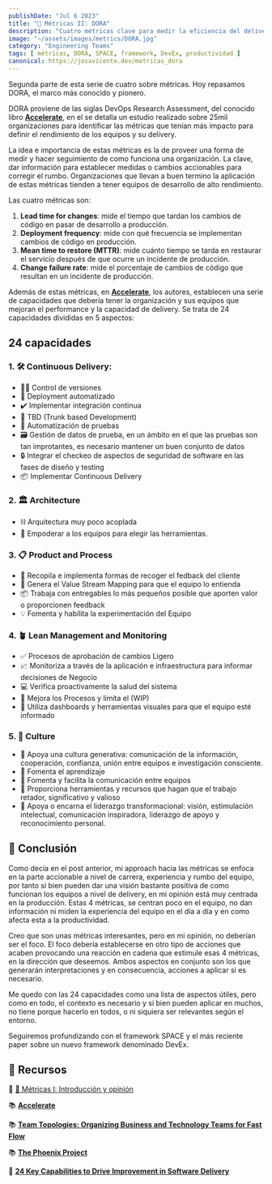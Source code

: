 ```yaml
---
publishDate: "Jul 6 2023"
title: "📐 Métricas II: DORA"
description: "Cuatro métricas clave para medir la eficiencia del delivery de un equipo."
image: "~/assets/images/metrics/DORA.jpg"
category: "Engineering Teams"
tags: [ métricas, DORA, SPACE, framework, DevEx, productividad ]
canonical: https://josavicente.dev/metricas_dora
---
```

Segunda parte de esta serie de cuatro sobre métricas. Hoy repasamos DORA, el marco más conocido y pionero.

DORA proviene de las siglas DevOps Research Assessment, del conocido libro **[Accelerate](https://amzn.to/3CPacnR)**, en el se detalla un estudio realizado sobre 25mil 
organizaciones para identificar las métricas que tenían más impacto para definir el rendimiento de los equipos y su delivery.

La idea e importancia de estas métricas es la de proveer una forma de medir y hacer seguimiento de como funciona una organización. La clave, dar información para establecer medidas
o cambios accionables para corregir el rumbo. Organizaciones que llevan a buen termino la aplicación de estas métricas tienden a tener equipos de desarrollo de alto rendimiento.

Las cuatro métricas son:

1. **Lead time for changes**: mide el tiempo que tardan los cambios de código en pasar de desarrollo a producción.
2. **Deployment frequency**: mide con qué frecuencia se implementan cambios de código en producción.
3. **Mean time to restore (MTTR)**: mide cuánto tiempo se tarda en restaurar el servicio después de que ocurre un incidente de producción.
4. **Change failure rate**: mide el porcentaje de cambios de código que resultan en un incidente de producción.

Además de estas métricas, en **[Accelerate](https://amzn.to/3CPacnR)**, los autores, establecen una serie de capacidades que debería tener la organización y sus equipos que mejoran el 
performance y la capacidad de delivery. Se trata de 24 capacidades divididas en 5 aspectos:

## 24 capacidades

### 1. 🛠️ Continuous Delivery:
- 👨‍💻 Control de versiones 
- 🤖 Deployment automatizado 
- ✔️ Implementar integración continua 
- 🌳 TBD (Trunk based Development) 
- 🧪 Automatización de pruebas 
- 🗃️ Gestión de datos de prueba, en un ámbito en el que las pruebas son tan improtantes, es necesario mantener un buen conjunto de datos 
- 🔒 Integrar el checkeo de aspectos de seguridad de software en las fases de diseño y testing
- 📦 Implementar Continuous Delivery

### 2. 🏛️ Architecture
- ⛓️ Arquitectura muy poco acoplada
- 💪 Empoderar a los equipos para elegir las herramientas.

### 3. 📋 Product and Process 
- 📣 Recopila e implementa formas de recoger el fedback del cliente
- 👀 Genera el Value Stream Mapping para que el equipo lo entienda
- 📦 Trabaja con entregables lo más pequeños posible que aporten valor o proporcionen feedback
- 💡 Fomenta y habilita la experimentación del Equipo 

### 4. 🪴 Lean Management and Monitoring
- ✅ Procesos de aprobación de cambios Ligero 
- 📈 Monitoriza a través de la aplicación e infraestructura para informar decisiones de Negocio 
- 💻 Verifica proactivamente la salud del sistema 
- 📝 Mejora los Procesos y limita el (WIP) 
- 📌 Utiliza dashboards y herramientas visuales para que el equipo esté informado

### 5. 🌈 Culture
- 👥 Apoya una cultura generativa: comunicación de la información, cooperación, confianza, unión entre equipos e investigación consciente.
- 🧠 Fomenta el aprendizaje
- 🤝 Fomenta y facilita la comunicación entre equipos
- 🎯 Proporciona herramientas y recursos que hagan que el trabajo retador, significativo y valioso
- 🚀 Apoya o encarna el liderazgo transformacional: visión, estimulación intelectual, comunicación inspiradora, liderazgo de apoyo y reconocimiento personal.

## 🧠 Conclusión

Como decía en el post anterior, mi approach hacia las métricas se enfoca en la parte accionable a nivel de carrera, experiencia y rumbo del equipo, por tanto si bien pueden dar una visión bastante positiva de como funcionan los equipos a nivel de delivery, en mi opinión está muy centrada en la producción. Estas 4 métricas, se centran poco
en el equipo, no dan información ni miden la experiencia del equipo en el día a día y en como afecta esta a la productividad. 

Creo que son unas métricas interesantes, pero en mi opinión, no deberían ser el foco. El foco debería
establecerse en otro tipo de acciones que acaben provocando una reacción en cadena que estimule esas 4 métricas, en la dirección que deseemos. Ambos aspectos en conjunto son los que 
generarán interpretaciones y en consecuencia, acciones a aplicar si es necesario.

Me quedo con las 24 capacidades como una lista de aspectos útiles, pero como en todo, el contexto es necesario y si bien pueden aplicar en muchos, no tiene porque hacerlo en todos, o ni siquiera ser
relevantes según el entorno.

Seguiremos profundizando con el framework SPACE y el más reciente paper sobre un nuevo framework denominado DevEx.


## 📖 Recursos

📑 [📐 Métricas I: Introducción y opinión](https://josavicente.dev/metricas_introduccion)

📚 **[Accelerate](https://amzn.to/3CPacnR)**

📚 **[Team Topologies: Organizing Business and Technology Teams for Fast Flow](https://amzn.to/3NQI4qK)**

📚 **[The Phoenix Project](https://amzn.to/3CNtIBh)**

📑 **[24 Key Capabilities to Drive Improvement in Software Delivery](https://itrevolution.com/articles/24-key-capabilities-to-drive-improvement-in-software-delivery/)**

